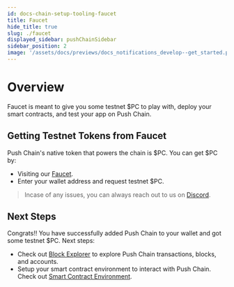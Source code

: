 ```yaml
---
id: docs-chain-setup-tooling-faucet
title: Faucet
hide_title: true
slug: ./faucet
displayed_sidebar: pushChainSidebar
sidebar_position: 2
image: '/assets/docs/previews/docs_notifications_develop--get_started.png'
---
```


# Overview

Faucet is meant to give you some testnet $PC to play with, deploy your smart contracts, and test your app on Push Chain.

<head>
  <title>{`Faucet | Tooling | Setup | Push Chain | Push Documentation`}</title>
</head>


## Getting Testnet Tokens from Faucet

Push Chain's native token that powers the chain is $PC. You can get $PC by:

- Visiting our [Faucet](https://faucet.push.org/).
- Enter your wallet address and request testnet $PC.

<IFrameModal
  url='https://faucet.push.org/'
  buttonTitle='Load Faucet Page'
  maxHeight='500px'
/>

> Incase of any issues, you can always reach out to us on [Discord](https://discord.gg/pushprotocol).

## Next Steps

Congrats!! You have successfully added Push Chain to your wallet and got some testnet $PC. Next steps:

- Check out [Block Explorer](/docs/chain/setup/tooling/block-explorer) to explore Push Chain transactions, blocks, and accounts.
- Setup your smart contract environment to interact with Push Chain. Check out [Smart Contract Environment](/docs/chain/setup/smart-contract-environment).
